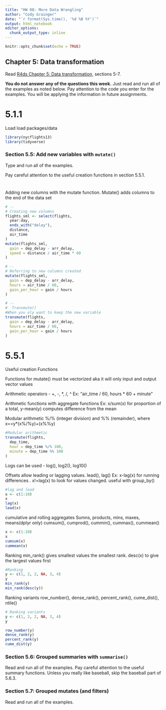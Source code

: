 ```yaml
---
title: "HW 08: More Data Wrangling"
author: "Cody Grainger"
date: "`r format(Sys.time(), '%d %B %Y')`"
output: html_notebook
editor_options: 
  chunk_output_type: inline
---
```


```r
knitr::opts_chunk$set(echo = TRUE)
```

## Chapter 5: Data transformation

Read [R4ds Chapter 5: Data transformation](https://r4ds.had.co.nz/transform.html), sections 5-7.

**You do not answer any of the questions this week.** Just read and run all of the examples as noted below. Pay attention to the code you enter for the examples. You will be applying the information in future assignments.

# 5.1.1

Load load packages/data

```r
library(nycflights13)
library(tidyverse)
```


### Section 5.5: Add new variables with `mutate()`

Type and run all of the examples.

Pay careful attention to the useful creation functions in section 5.5.1. 

#

Adding new columns with the mutate function. Mutate() adds columns to the end of the data set

```r
# --
# Creating new columns
flights_sml <- select(flights, 
  year:day, 
  ends_with("delay"), 
  distance, 
  air_time
)
mutate(flights_sml,
  gain = dep_delay - arr_delay,
  speed = distance / air_time * 60
)

# --
# Referring to new columns created
mutate(flights_sml,
  gain = dep_delay - arr_delay,
  hours = air_time / 60,
  gain_per_hour = gain / hours
)

# --
#  Transmute()
#When you oly want to keep the new variable
transmute(flights,
  gain = dep_delay - arr_delay,
  hours = air_time / 60,
  gain_per_hour = gain / hours
)
```
#

# 5.5.1

Useful creation Functions

Functions for mutate() must be vectorized aka it will only input and output vector values

Arithmetic operators - +, -, *, /, ^
   Ex: "air_time / 60, hours * 60 + minute"
   
Arithmetic functions with aggregate functions
   Ex: x/sum(x) for proportion of a total, y-mean(y) computes difference from the mean
   
Modular arithmetic %/% (integer division) and %% (remainder), where x==y*(x%/%y)+(x%%y)

```r
#Modular arithmetic
transmute(flights,
  dep_time,
  hour = dep_time %/% 100,
  minute = dep_time %% 100
)
```
Logs can be used - log(), log2(), log10()

Offsets allow leading or lagging values. lead(), lag()
   Ex: x-lag(x) for running differences
   . x!=lag(x) to look for values changed. useful with group_by()
```r
#lag and lead
x <- c(1:10)
x
lag(x)
lead(x)
```

cumulative and rolling aggregates
Sumns, products, mins, maxes, means(dplyr only)
cumsum(), cumprod(), cummin(), cummax(), cummean()
```r
x <- c(1:10)
x
cumsum(x)
cummean(x)
```

Ranking
min_rank() gives smallest values the smallest rank. desc(x) to give the largest values first
```r
#Ranking
y <- c(1, 2, 2, NA, 3, 4)
y
min_rank(y)
min_rank(desc(y))
```
Ranking variants
   row_number(), dense_rank(), percent_rank(), cume_dist(), ntile()
```r
# Ranking variants
y <- c(1, 2, 2, NA, 3, 4)
y

row_number(y)
dense_rank(y)
percent_rank(y)
cume_dist(y)
```


### Section 5.6: Grouped summaries with `summarise()`

Read and run all of the examples. Pay careful attention to the useful summary functions. Unless you really like baseball, skip the baseball part of 5.6.3.

### Section 5.7: Grouped mutates (and filters)

Read and run all of the examples.
